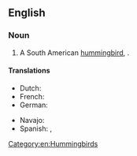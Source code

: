 ==English==
{{wikipedia|Green-backed Firecrown}}

===Noun===
{{en-noun|head=[[green]]-[[backed]] [[firecrown]]}}

# A South American [[hummingbird]], {{taxlink|Sephanoides sephaniodes|species|noshow=1}}.

====Translations====
{{trans-top|''Sephanoides sephaniodes''}}
* Dutch: {{t+|nl|vuurkroonkolibrie|m}}
* French: {{t+|fr|colibri du Chili|m}}
* German: {{t|de|Chile-Kolibri|m}}
{{trans-mid}}
* Navajo: {{t|nv|dahiitį́hii bítááʼ naashchʼąąʼígíí}}
* Spanish: {{t+|es|picaflor|m}}, {{t+|es|colibrí austral|m}}
{{trans-bottom}}

[[Category:en:Hummingbirds]]